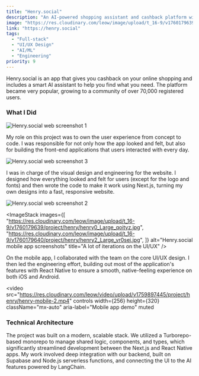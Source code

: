 ```yaml
---
title: "Henry.social"
description: "An AI-powered shopping assistant and cashback platform with over 70,000 users, built with Next.js, React Native, and Supabase."
image: "https://res.cloudinary.com/leow/image/upload/t_16-9/v1760179639/project/henry/henry1_Large_v1652q.jpg"
link: "https://henry.social"
tags:
  - "Full-stack"
  - "UI/UX Design"
  - "AI/ML"
  - "Engineering"
priority: 9
---
```



Henry.social is an app that gives you cashback on your online shopping and includes a smart AI assistant to help you find what you need. The platform became very popular, growing to a community of over 70,000 registered users.

### What I Did

<Image
  src="https://res.cloudinary.com/leow/image/upload/t_16-9/v1760179639/project/henry/henry1_Large_v1652q.jpg"
  alt="Henry.social web screenshot 1"
  width={1920}
  height={1080}
  class="max-w-lg"
/>

My role on this project was to own the user experience from concept to code. I was responsible for not only how the app looked and felt, but also for building the front-end applications that users interacted with every day.

<Image
  src="https://res.cloudinary.com/leow/image/upload/t_16-9/v1760179640/project/henry/henry3_Large_vzzq57.jpg"
  alt="Henry.social web screenshot 3"
  width={1920}
  height={1080}
  class="max-w-lg"
/>

I was in charge of the visual design and engineering for the website. I designed how everything looked and felt for users (except for the logo and fonts) and then wrote the code to make it work using Next.js, turning my own designs into a fast, responsive website.

<Image
  src="https://res.cloudinary.com/leow/image/upload/t_16-9/v1760179642/project/henry/henry4_Large_ewnazp.jpg"
  alt="Henry.social web screenshot 2"
  width={1920}
  height={1080}
  class="max-w-lg"
/>

<ImageStack
  images={[
    "https://res.cloudinary.com/leow/image/upload/t_16-9/v1760179639/project/henry/henry0_Large_qoityz.jpg",
    "https://res.cloudinary.com/leow/image/upload/t_16-9/v1760179640/project/henry/henry2_Large_vr0sej.jpg",
  ]}
  alt="Henry.social mobile app screenshots"
  title="A lot of iterations on the UI/UX"
/>

On the mobile app, I collaborated with the team on the core UI/UX design. I then led the engineering effort, building out most of the application's features with React Native to ensure a smooth, native-feeling experience on both iOS and Android.

<video
  src="https://res.cloudinary.com/leow/video/upload/v1759897445/project/henry/henry-mobile-2.mp4"
  controls
  width={256}
  height={320}
  className="mx-auto"
  aria-label="Mobile app demo"
  muted
></video>

### Technical Architecture

The project was built on a modern, scalable stack. We utilized a Turborepo-based monorepo to manage shared logic, components, and types, which significantly streamlined development between the Next.js and React Native apps. My work involved deep integration with our backend, built on Supabase and Node.js serverless functions, and connecting the UI to the AI features powered by LangChain.
